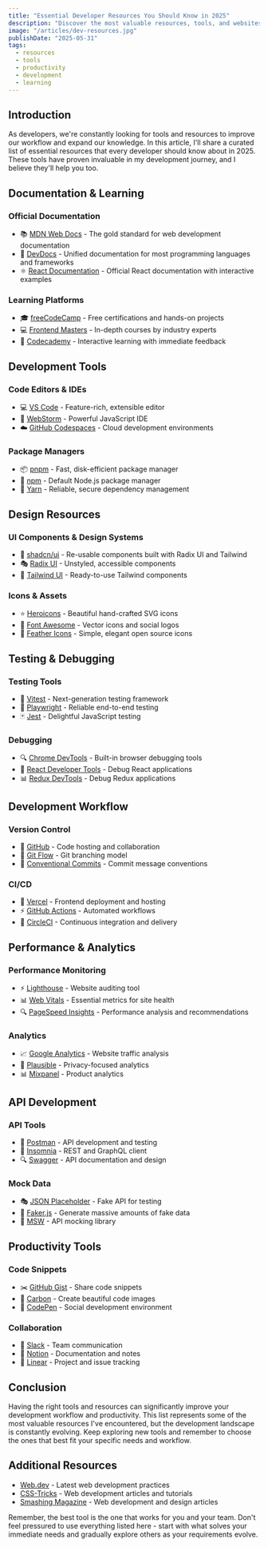 ```yaml
---
title: "Essential Developer Resources You Should Know in 2025"
description: "Discover the most valuable resources, tools, and websites that every developer should have in their toolkit. From documentation to productivity tools, this guide covers everything you need."
image: "/articles/dev-resources.jpg"
publishDate: "2025-05-31"
tags:
  - resources
  - tools
  - productivity
  - development
  - learning
---
```


## Introduction

As developers, we're constantly looking for tools and resources to improve our workflow and expand our knowledge. In this article, I'll share a curated list of essential resources that every developer should know about in 2025. These tools have proven invaluable in my development journey, and I believe they'll help you too.

## Documentation & Learning

### Official Documentation

- 📚 [MDN Web Docs](https://developer.mozilla.org) - The gold standard for web development documentation
- 📘 [DevDocs](https://devdocs.io) - Unified documentation for most programming languages and frameworks
- ⚛️ [React Documentation](https://react.dev) - Official React documentation with interactive examples

### Learning Platforms

- 🎓 [freeCodeCamp](https://www.freecodecamp.org) - Free certifications and hands-on projects
- 💻 [Frontend Masters](https://frontendmasters.com) - In-depth courses by industry experts
- 🧪 [Codecademy](https://www.codecademy.com) - Interactive learning with immediate feedback

## Development Tools

### Code Editors & IDEs

- 💻 [VS Code](https://code.visualstudio.com) - Feature-rich, extensible editor
- 🧰 [WebStorm](https://www.jetbrains.com/webstorm) - Powerful JavaScript IDE
- ☁️ [GitHub Codespaces](https://github.com/features/codespaces) - Cloud development environments

### Package Managers

- 📦 [pnpm](https://pnpm.io) - Fast, disk-efficient package manager
- 🎯 [npm](https://www.npmjs.com) - Default Node.js package manager
- 🧶 [Yarn](https://yarnpkg.com) - Reliable, secure dependency management

## Design Resources

### UI Components & Design Systems

- 🎨 [shadcn/ui](https://ui.shadcn.com) - Re-usable components built with Radix UI and Tailwind
- 🎭 [Radix UI](https://www.radix-ui.com) - Unstyled, accessible components
- 🌈 [Tailwind UI](https://tailwindui.com) - Ready-to-use Tailwind components

### Icons & Assets

- ⭐ [Heroicons](https://heroicons.com) - Beautiful hand-crafted SVG icons
- 🎯 [Font Awesome](https://fontawesome.com) - Vector icons and social logos
- 🎨 [Feather Icons](https://feathericons.com) - Simple, elegant open source icons

## Testing & Debugging

### Testing Tools

- 🧪 [Vitest](https://vitest.dev) - Next-generation testing framework
- 📱 [Playwright](https://playwright.dev) - Reliable end-to-end testing
- 🃏 [Jest](https://jestjs.io) - Delightful JavaScript testing

### Debugging

- 🔍 [Chrome DevTools](https://developers.google.com/web/tools/chrome-devtools) - Built-in browser debugging tools
- 🐛 [React Developer Tools](https://react.dev/learn/react-developer-tools) - Debug React applications
- 📊 [Redux DevTools](https://github.com/reduxjs/redux-devtools) - Debug Redux applications

## Development Workflow

### Version Control

- 📝 [GitHub](https://github.com) - Code hosting and collaboration
- 🔄 [Git Flow](https://www.atlassian.com/git/tutorials/comparing-workflows/gitflow-workflow) - Git branching model
- 🌿 [Conventional Commits](https://www.conventionalcommits.org) - Commit message conventions

### CI/CD

- 🚀 [Vercel](https://vercel.com) - Frontend deployment and hosting
- ⚡ [GitHub Actions](https://github.com/features/actions) - Automated workflows
- 🔄 [CircleCI](https://circleci.com) - Continuous integration and delivery

## Performance & Analytics

### Performance Monitoring

- ⚡ [Lighthouse](https://developers.google.com/web/tools/lighthouse) - Website auditing tool
- 📊 [Web Vitals](https://web.dev/vitals) - Essential metrics for site health
- 🔍 [PageSpeed Insights](https://pagespeed.web.dev) - Performance analysis and recommendations

### Analytics

- 📈 [Google Analytics](https://analytics.google.com) - Website traffic analysis
- 🎯 [Plausible](https://plausible.io) - Privacy-focused analytics
- 📊 [Mixpanel](https://mixpanel.com) - Product analytics

## API Development

### API Tools

- 🔄 [Postman](https://www.postman.com) - API development and testing
- 📡 [Insomnia](https://insomnia.rest) - REST and GraphQL client
- 🔍 [Swagger](https://swagger.io) - API documentation and design

### Mock Data

- 🎭 [JSON Placeholder](https://jsonplaceholder.typicode.com) - Fake API for testing
- 🎲 [Faker.js](https://fakerjs.dev) - Generate massive amounts of fake data
- 🔄 [MSW](https://mswjs.io) - API mocking library

## Productivity Tools

### Code Snippets

- ✂️ [GitHub Gist](https://gist.github.com) - Share code snippets
- 📝 [Carbon](https://carbon.now.sh) - Create beautiful code images
- 🎨 [CodePen](https://codepen.io) - Social development environment

### Collaboration

- 💬 [Slack](https://slack.com) - Team communication
- 📝 [Notion](https://www.notion.so) - Documentation and notes
- 🎯 [Linear](https://linear.app) - Project and issue tracking

## Conclusion

Having the right tools and resources can significantly improve your development workflow and productivity. This list represents some of the most valuable resources I've encountered, but the development landscape is constantly evolving. Keep exploring new tools and remember to choose the ones that best fit your specific needs and workflow.

## Additional Resources

- [Web.dev](https://web.dev) - Latest web development practices
- [CSS-Tricks](https://css-tricks.com) - Web development articles and tutorials
- [Smashing Magazine](https://www.smashingmagazine.com) - Web development and design articles

Remember, the best tool is the one that works for you and your team. Don't feel pressured to use everything listed here - start with what solves your immediate needs and gradually explore others as your requirements evolve.
